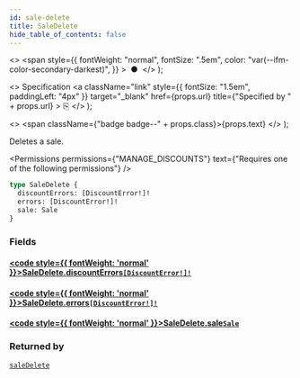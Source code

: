 ```yaml
---
id: sale-delete
title: SaleDelete
hide_table_of_contents: false
---
```


  <>
    <span
      style={{
        fontWeight: "normal",
        fontSize: ".5em",
        color: "var(--ifm-color-secondary-darkest)",
      }}
    >
      &nbsp;●&nbsp;
    </span>
  </>
);

  <>
    Specification
    <a
      className="link"
      style={{ fontSize: "1.5em", paddingLeft: "4px" }}
      target="\_blank"
      href={props.url}
      title={"Specified by " + props.url}
    >
      ⎘
    </a>
  </>
);

  <>
    <span className={"badge badge--" + props.class}>{props.text}</span>
  </>
);

Deletes a sale.

<Permissions
  permissions={"MANAGE_DISCOUNTS"}
  text={"Requires one of the following permissions"}
/>

```graphql
type SaleDelete {
  discountErrors: [DiscountError!]!
  errors: [DiscountError!]!
  sale: Sale
}
```

### Fields

#### [<code style={{ fontWeight: 'normal' }}>SaleDelete.<b>discountErrors</b></code>](#)<Bullet />[`[DiscountError!]!`](../../../api-reference/discounts/objects/discount-error) <Badge class="secondary" text="non-null"/> <Badge class="secondary" text="object"/>

>

#### [<code style={{ fontWeight: 'normal' }}>SaleDelete.<b>errors</b></code>](#)<Bullet />[`[DiscountError!]!`](../../../api-reference/discounts/objects/discount-error) <Badge class="secondary" text="non-null"/> <Badge class="secondary" text="object"/>

>

#### [<code style={{ fontWeight: 'normal' }}>SaleDelete.<b>sale</b></code>](#)<Bullet />[`Sale`](../../../api-reference/discounts/objects/sale) <Badge class="secondary" text="object"/>

>

### Returned by

[`saleDelete`](../../../api-reference/discounts/mutations/sale-delete) <Badge class="secondary" text="mutation"/>

